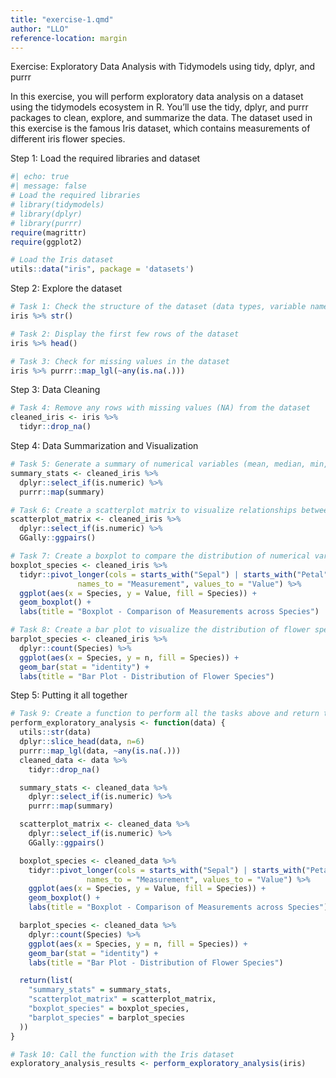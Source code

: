 ```yaml
---
title: "exercise-1.qmd"
author: "LLO"
reference-location: margin
---
```


Exercise: Exploratory Data Analysis with Tidymodels using tidy, dplyr, and purrr

In this exercise, you will perform exploratory data analysis on a dataset using the tidymodels ecosystem in R. You'll use the tidy, dplyr, and purrr packages to clean, explore, and summarize the data. The dataset used in this exercise is the famous Iris dataset, which contains measurements of different iris flower species.

Step 1: Load the required libraries and dataset

```r
#| echo: true
#| message: false
# Load the required libraries
# library(tidymodels)
# library(dplyr)
# library(purrr)
require(magrittr)
require(ggplot2)

# Load the Iris dataset
utils::data("iris", package = 'datasets')
```

Step 2: Explore the dataset

```r
# Task 1: Check the structure of the dataset (data types, variable names, etc.)
iris %>% str()
```

```r
# Task 2: Display the first few rows of the dataset
iris %>% head()
```

```r
# Task 3: Check for missing values in the dataset
iris %>% purrr::map_lgl(~any(is.na(.)))
```

Step 3: Data Cleaning

```r
# Task 4: Remove any rows with missing values (NA) from the dataset
cleaned_iris <- iris %>%
  tidyr::drop_na()
```

Step 4: Data Summarization and Visualization

```r
# Task 5: Generate a summary of numerical variables (mean, median, min, max, etc.)
summary_stats <- cleaned_iris %>%
  dplyr::select_if(is.numeric) %>%
  purrr::map(summary)

# Task 6: Create a scatterplot matrix to visualize relationships between numerical variables
scatterplot_matrix <- cleaned_iris %>%
  dplyr::select_if(is.numeric) %>%
  GGally::ggpairs()

# Task 7: Create a boxplot to compare the distribution of numerical variables across species
boxplot_species <- cleaned_iris %>%
  tidyr::pivot_longer(cols = starts_with("Sepal") | starts_with("Petal"),
               names_to = "Measurement", values_to = "Value") %>%
  ggplot(aes(x = Species, y = Value, fill = Species)) +
  geom_boxplot() +
  labs(title = "Boxplot - Comparison of Measurements across Species")

# Task 8: Create a bar plot to visualize the distribution of flower species
barplot_species <- cleaned_iris %>%
  dplyr::count(Species) %>%
  ggplot(aes(x = Species, y = n, fill = Species)) +
  geom_bar(stat = "identity") +
  labs(title = "Bar Plot - Distribution of Flower Species")
```

Step 5: Putting it all together

```r
# Task 9: Create a function to perform all the tasks above and return the visualizations
perform_exploratory_analysis <- function(data) {
  utils::str(data)
  dplyr::slice_head(data, n=6)
  purrr::map_lgl(data, ~any(is.na(.)))
  cleaned_data <- data %>%
    tidyr::drop_na()

  summary_stats <- cleaned_data %>%
    dplyr::select_if(is.numeric) %>%
    purrr::map(summary)

  scatterplot_matrix <- cleaned_data %>%
    dplyr::select_if(is.numeric) %>%
    GGally::ggpairs()

  boxplot_species <- cleaned_data %>%
    tidyr::pivot_longer(cols = starts_with("Sepal") | starts_with("Petal"),
                 names_to = "Measurement", values_to = "Value") %>%
    ggplot(aes(x = Species, y = Value, fill = Species)) +
    geom_boxplot() +
    labs(title = "Boxplot - Comparison of Measurements across Species")

  barplot_species <- cleaned_data %>%
    dplyr::count(Species) %>%
    ggplot(aes(x = Species, y = n, fill = Species)) +
    geom_bar(stat = "identity") +
    labs(title = "Bar Plot - Distribution of Flower Species")

  return(list(
    "summary_stats" = summary_stats,
    "scatterplot_matrix" = scatterplot_matrix,
    "boxplot_species" = boxplot_species,
    "barplot_species" = barplot_species
  ))
}

# Task 10: Call the function with the Iris dataset
exploratory_analysis_results <- perform_exploratory_analysis(iris)
```
